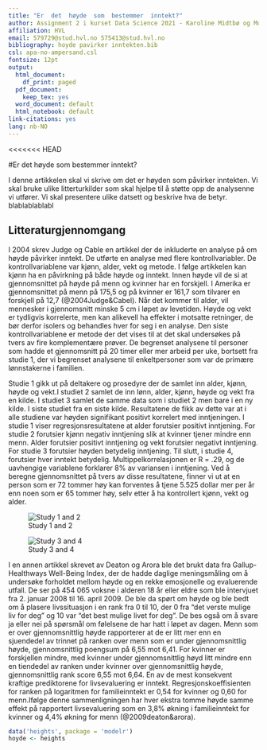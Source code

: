 ```yaml
---
title: "Er  det  høyde  som  bestemmer  inntekt?"
author: Assignment 2 i kurset Data Science 2021 - Karoline Midtbø og Morten Knutsen 
affiliation: HVL
email: 579729@stud.hvl.no 575413@stud.hvl.no
bibliography: hoyde pavirker inntekten.bib
csl: apa-no-ampersand.csl
fontsize: 12pt
output:
  html_document:
    df_print: paged
  pdf_document:
    keep_tex: yes
  word_document: default
  html_notebook: default  
link-citations: yes
lang: nb-NO
---
```


<<<<<<< HEAD


#Er det høyde som bestemmer inntekt? 

I denne artikkelen skal vi skrive om det er høyden som påvirker inntekten. Vi skal bruke ulike litterturkilder som skal hjelpe til å støtte opp de analysenne vi utfører. Vi skal presentere ulike datsett og beskrive hva de betyr. blablablablabl


## Litteraturgjennomgang

I 2004 skrev Judge og Cable en artikkel der de inkluderte en analyse på om høyde påvirker inntekt. De utførte en analyse med flere kontrollvariabler. De kontrollvariablene var kjønn, alder, vekt og metode. I følge artikkelen kan kjønn ha en påvirkning på både høyde og inntekt. Innen høyde vil de si at gjennomsnittet på høyde på menn og kvinner har en forskjell. I Amerika er gjennomsnittet på menn på 175,5 og på kvinner er 161,7 som tilvarer en forskjell på 12,7 (@2004Judge&Cabel). Når det kommer til alder, vil mennesker i gjennomsnitt minske 5 cm i løpet av levetiden. Høyde og vekt er tydligvis korrelerte, men kan alikevell ha effekter i motsatte retninger, de bør derfor isolers og behandles hver for seg i en analyse. Den siste kontrollvariablene er metode der det vises til at det skal undersøkes på tvers av fire komplementære prøver. De begrenset analysene til personer som hadde et gjennomsnitt på 20 timer eller mer arbeid per uke, bortsett fra studie 1, der vi begrenset analysene til enkeltpersoner som var de primære lønnstakerne i familien.

Studie 1 gikk ut på deltakere og prosedyre der de samlet inn alder, kjønn, høyde og vekt.I studiet 2 samlet de inn lønn, alder, kjønn, høyde og vekt fra en kilde. I studiet 3 samlet de samme data som i studiet 2 men bare i en ny kilde. I siste studiet fra en siste kilde. Resultatene de fikk av dette var at i alle studiene var høyden signifikant positivt korrelert med inntjeningen. I studie 1 viser regresjonsresultatene at alder forutsier positivt inntjening. For studie 2 forutsier kjønn negativ inntjening slik at kvinner tjener mindre enn menn. Alder forutsier positivt inntjening og vekt forutsier negativt inntjening. For studie 3 forutsier høyden betydelig inntjening. Til slutt, i studie 4, forutsier hver inntekt betydelig. Multippelkorrelasjonen er R = .29, og de uavhengige variablene forklarer 8% av variansen i inntjening. Ved å beregne gjennomsnittet på tvers av disse resultatene, finner vi ut at en person som er 72 tommer høy kan forventes å tjene 5.525 dollar mer per år enn noen som er 65 tommer høy, selv etter å ha kontrollert kjønn, vekt og alder.

![Study 1 and 2](Skjermbilde%202021-10-21%20kl.%2010.30.39.png)

![Study 3 and 4](Skjermbilde%202021-10-21%20kl.%2010.29.47.png)

I en annen artikkel skrevet av Deaton og Arora ble det brukt data fra Gallup-Healthways Well-Being Index, der de hadde daglige meningsmåling om å undersøke forholdet mellom høyde og en rekke emosjonelle og evaluerende utfall. De ser på 454 065 voksne i alderen 18 år eller eldre som ble intervjuet fra 2. januar 2008 til 16. april 2009. De ble da spørt om høyde og ble bedt om å plasere livssituasjon i en rank fra 0 til 10, der 0 fra "det verste mulige liv for deg" og 10 var "det best mulige livet for deg". De bes også om å svare ja eller nei på spørsmål om følelsene de har hatt i løpet av dagen. Menn som er over gjennomsnittlig høyde rapporterer at de er litt mer enn en sjuendedel av trinnet på ranken over menn som er under gjennomsnittlig høyde, gjennomsnittlig poengsum på 6,55 mot 6,41. For kvinner er forskjellen mindre, med kvinner under gjennomsnittlig høyd litt mindre enn en tiendedel av ranken under kvinner over gjennomsnittlig høyde, gjennomsnittlig rank score 6,55 mot 6,64. En av de mest konsekvent kraftige prediktorene for livsevaluering er inntekt. Regresjonskoeffisienten for ranken på logaritmen for familieinntekt er 0,54 for kvinner og 0,60 for menn.Ifølge denne sammenligningen har hver ekstra tomme høyde samme effekt på rapportert livsevaluering som en 3,8% økning i familieinntekt for kvinner og 4,4% økning for menn (@2009deaton&arora). 
```r
data('heights', package = 'modelr')
hoyde <- heights
```




